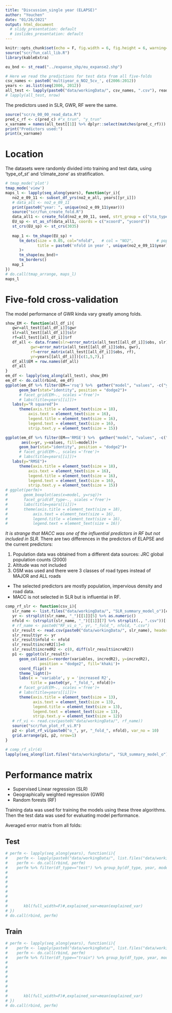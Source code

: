 ```yaml
---
title: "Discussion_single year (ELAPSE)"
author: "Youchen"
date: "01/26/2021"
output: html_document
  # slidy_presentation: default
  # ioslides_presentation: default
---
```


```r
knitr::opts_chunk$set(echo = F, fig.width = 6, fig.height = 6, warning=F)
source("scr/fun_call_lib.R")
library(kableExtra)
```
```r
eu_bnd <- st_read("../expanse_shp/eu_expanse2.shp")

```

```r
# Here we read the predictions for test data from all five-folds
csv_names <- paste0('multiyear_o_NO2_5cv_', c(2006:2012))
years <- as.list(seq(2006, 2012))
all_test <- lapply(paste0("data/workingData/", csv_names, ".csv"), read.csv)
# lapply(all_test, nrow)
```

The predictors used in SLR, GWR, RF were the same.

```r
source("scr/o_00_00_read_data.R")
pred_c_rf <- c(pred_c) #"x_trun", "y_trun"
x_varname = names(all_test[[1]] %>% dplyr::select(matches(pred_c_rf)))
print("Predictors used:")
print(x_varname)


```

# Location

The datasets were randomly divided into training and test data, using 'type_of_st' and 'climate_zone' as stratification.


```r
# tmap_mode('plot')
tmap_mode('view')
maps_l <- lapply(seq_along(years), function(yr_i){
   no2_e_09_11 <- subset_df_yrs(no2_e_all, years[[yr_i]])
   # data_all <- no2_e_09_11
   print(paste0("year: ", unique(no2_e_09_11$year)))
   source("scr/fun_create_fold.R")
   data_all1 <- create_fold(no2_e_09_11, seed, strt_group = c("sta_type", "zoneID"))
   EU_sp <- st_as_sf(data_all1, coords = c("xcoord", "ycoord"))
   st_crs(EU_sp) <- st_crs(3035)
   
   map_1 <- tm_shape(EU_sp) +
      tm_dots(size = 0.05, col="nfold",   # col = "NO2",          # popup.vars for showing values
              title = paste0('nfold in year ', unique(no2_e_09_11$year)), palette=viridis(5), style = "cat"  #,  palette=viridis(5), style=="fixed"
      )+
      tm_shape(eu_bnd)+
      tm_borders()
   map_1
})
# do.call(tmap_arrange, maps_l)
maps_l
```

# Five-fold cross-validation

The model performance of GWR kinda vary greatly among folds.

```r


show_EM <- function(all_df_i){
   gwr=all_test[[all_df_i]]$gwr
   slr=all_test[[all_df_i]]$slr
   rf=all_test[[all_df_i]]$rf
   df_all <- data.frame(slr=error_matrix(all_test[[all_df_i]]$obs, slr),
           gwr=error_matrix(all_test[[all_df_i]]$obs, gwr),
           rf=error_matrix(all_test[[all_df_i]]$obs, rf),
           yr=years[[all_df_i]])[c(1,5,7),]
   df_all$EM = row.names(df_all)
   df_all
}
em_df <- lapply(seq_along(all_test), show_EM)
em_df <- do.call(rbind, em_df)
ggplot(em_df %>% filter(EM=='rsq') %>%  gather("model", "values", -c("yr", "EM")), aes(x=yr, y=values, fill=model))+
      geom_bar(stat="identity", position = "dodge2")+
      # facet_grid(EM~., scales ='free')+
      # labs(title=years[[i]])+
   labs(y="R squared")+
      theme(axis.title = element_text(size = 18),
          axis.text = element_text(size = 16),
          legend.title = element_text(size = 16),
          legend.text = element_text(size = 16),
          strip.text.y = element_text(size = 15))

ggplot(em_df %>% filter(EM=='RMSE') %>%  gather("model", "values", -c("yr", "EM")), 
       aes(x=yr, y=values, fill=model))+
      geom_bar(stat="identity", position = "dodge2")+
      # facet_grid(EM~., scales ='free')+
      # labs(title=years[[i]])+
   labs(y="RMSE")+
      theme(axis.title = element_text(size = 18),
          axis.text = element_text(size = 16),
          legend.title = element_text(size = 16),
          legend.text = element_text(size = 16),
          strip.text.y = element_text(size = 15))
# ggplot(perfm)+
#       geom_boxplot(aes(x=model, y=rsq))+
#       facet_grid(df_type~., scales ='free')+
#       labs(title=years[[i]])+
#       theme(axis.title = element_text(size = 18),
#           axis.text = element_text(size = 16),
#           legend.title = element_text(size = 16),
#           legend.text = element_text(size = 16))


```

*It is strange that MACC was one of the influential predictors in RF but not included in SLR.*
There are two differences in the predictors of ELAPSE and the current predictors:

1. Population data was obtained from a different data sources: JRC global population counts (2000)
2. Altitude was not included
3. OSM was used and there were 3 classes of road types instead of MAJOR and ALL roads


* The selected predictors are mostly population, impervious density and road data.
* MACC is not selected in SLR but is influential in RF.


```r
comp_rf_slr <- function(csv_i){
   slr_name <- list.files("data/workingData/", "SLR_summary_model_o")[csv_i]
   yr <- strsplit(slr_name, "_")[[1]][5] %>% as.numeric()
   nfold <- (strsplit(slr_name, "_")[[1]][7] %>% strsplit(., ".csv"))[[1]] %>% as.numeric()
   # rf_name <- paste0("RF_vi_o_", yr, "_fold_", nfold, ".csv")
   slr_result <- read.csv(paste0("data/workingData/", slr_name), header=T)
   slr_result$yr <- yr
   slr_result$nfold <- nfold
   slr_result$increR2[1]=0
   slr_result$incredR2 <- c(0, diff(slr_result$increR2))
   p1 <- ggplot(slr_result)+
      geom_col(aes(x=reorder(variables, incredR2), y=incredR2), 
               position = "dodge2", fill='khaki')+
      coord_flip() +
      theme_light()+
      labs(x = 'variable', y = 'increased R2',
           title = paste0(yr, "_fold_", nfold))+
      # facet_grid(EM~., scales ='free')+
      # labs(title=years[[i]])+
      theme(axis.title = element_text(size = 13),
            axis.text = element_text(size = 13),
            legend.title = element_text(size = 13),
            legend.text = element_text(size = 13),
            strip.text.y = element_text(size = 12))
   # rf_vi <- read.csv(paste0("data/workingData/", rf_name))
   source("scr/fun_plot_rf_vi.R")
   p2 <- plot_rf_vi(paste0("o_", yr, "_fold_", nfold), var_no = 10)
   grid.arrange(p1, p2, nrow=1)
}

# comp_rf_slr(4)
lapply(seq_along(list.files("data/workingData/", "SLR_summary_model_o")), comp_rf_slr)
```

# Performance matrix

* Supervised Linear regression (SLR)
* Geographically weighted regression (GWR)
* Random forests (RF)

Training data was used for training the models using these three algorithms. Then the test data was used for evaluating model performance.

Averaged error matrix from all folds:

## Test

```r
# perfm <- lapply(seq_along(years), function(i){
#    perfm <- lapply(paste0("data/workingData/", list.files("data/workingData/", paste0("perf_m_run2_", years[[i]]))), read.csv)
#    perfm <- do.call(rbind, perfm)
#    perfm %>% filter(df_type=="test") %>% group_by(df_type, year, model) %>% summarise(RMSE=mean(RMSE),
#                                                                                       # RRMSE=mean(RRMSE),
#                                                                                       # IQR=mean(IQR),
#                                                                                       # rIQR=mean(rIQR),
#                                                                                       # MAE=mean(MAE),
#                                                                                       # rMAE=mean(rMAE),
#                                                                                       # rsq_sd=sd(rsq),
#                                                                                       rsq=mean(rsq)) %>% 
#       kbl(full_width=F)#,explained_var=mean(explained_var)
# })
# do.call(rbind, perfm)
```




## Train

```r
# perfm <- lapply(seq_along(years), function(i){
#    perfm <- lapply(paste0("data/workingData/", list.files("data/workingData/", paste0("perf_m_o_", years[[i]]))), read.csv)
#    perfm <- do.call(rbind, perfm)
#    perfm %>% filter(df_type=="train") %>% group_by(df_type, year, model) %>% summarise(RMSE=mean(RMSE),
#                                                                                       # RRMSE=mean(RRMSE),
#                                                                                       # IQR=mean(IQR),
#                                                                                       # rIQR=mean(rIQR),
#                                                                                       # MAE=mean(MAE),
#                                                                                       # rMAE=mean(rMAE),
#                                                                                       # rsq_sd=sd(rsq),
#                                                                                       rsq=mean(rsq)) %>% 
#       kbl(full_width=F)#,explained_var=mean(explained_var)
# })
# do.call(rbind, perfm)
```



